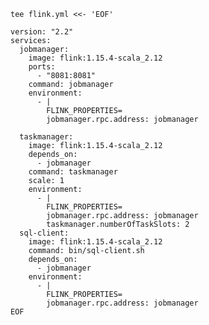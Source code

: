 ```shell
tee flink.yml <<- 'EOF'

version: "2.2"
services:
  jobmanager:
    image: flink:1.15.4-scala_2.12
    ports:
      - "8081:8081"
    command: jobmanager
    environment:
      - |
        FLINK_PROPERTIES=
        jobmanager.rpc.address: jobmanager        

  taskmanager:
    image: flink:1.15.4-scala_2.12
    depends_on:
      - jobmanager
    command: taskmanager
    scale: 1
    environment:
      - |
        FLINK_PROPERTIES=
        jobmanager.rpc.address: jobmanager
        taskmanager.numberOfTaskSlots: 2        
  sql-client:
    image: flink:1.15.4-scala_2.12
    command: bin/sql-client.sh
    depends_on:
      - jobmanager
    environment:
      - |
        FLINK_PROPERTIES=
        jobmanager.rpc.address: jobmanager        
EOF
```



<TailProtocal />
